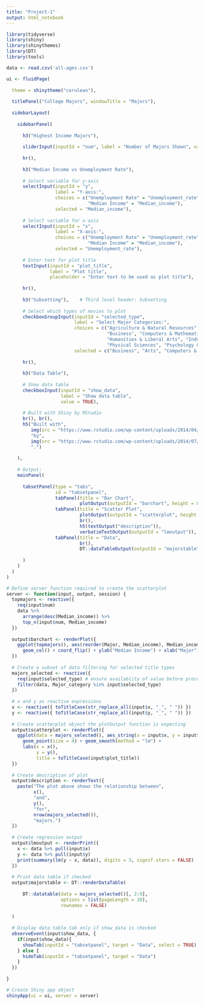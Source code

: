 ```yaml
---
title: "Project-1"
output: html_notebook
---
```


```r
library(tidyverse)
library(shiny)
library(shinythemes)
library(DT)
library(tools)
```

```r
data <- read.csv('all-ages.csv')
```

```r
ui <- fluidPage(
  
  theme = shinytheme("cerulean"),
  
  titlePanel("College Majors", windowTitle = "Majors"),
  
  sidebarLayout(
    
    sidebarPanel(
      
      h3("Highest Income Majors"),
      
      sliderInput(inputId = "num", label = "Number of Majors Shown", value = 20,min = 1, max = 30),
      
      hr(),
      
      h3("Median Income vs Unemployment Rate"),
      
      # Select variable for y-axis 
      selectInput(inputId = "y", 
                  label = "Y-axis:",
                  choices = c("Unemployment Rate" = "Unemployment_rate",
                              "Median Income" = "Median_income"), 
                  selected = "Median_income"),
      
      # Select variable for x-axis 
      selectInput(inputId = "x", 
                  label = "X-axis:",
                  choices = c("Unemployment Rate" = "Unemployment_rate",
                              "Median Income" = "Median_income"), 
                  selected = "Unemployment_rate"),
      
      # Enter text for plot title
      textInput(inputId = "plot_title", 
                label = "Plot title", 
                placeholder = "Enter text to be used as plot title"),
      
      hr(),
      
      h3("Subsetting"),    # Third level header: Subsetting
      
      # Select which types of movies to plot
      checkboxGroupInput(inputId = "selected_type",
                         label = "Select Major Categories:",
                         choices = c("Agriculture & Natural Resources", "Arts", "Biology & Life Science",
                                     "Business", "Computers & Mathematics","Education", "Engineering", "Health", 
                                     "Humanities & Liberal Arts", "Industrial Arts & Consumer Services",
                                     "Physical Sciences", "Psychology & Social Work", "Social Science"),
                         selected = c("Business", "Arts", "Computers & Mathematics", "Engineering")),
      
      hr(),
      
      h3("Data Table"),
      
      # Show data table
      checkboxInput(inputId = "show_data",
                    label = "Show data table",
                    value = TRUE),
      
      # Built with Shiny by RStudio
      br(), br(),
      h5("Built with",
         img(src = "https://www.rstudio.com/wp-content/uploads/2014/04/shiny.png", height = "30px"),
         "by",
         img(src = "https://www.rstudio.com/wp-content/uploads/2014/07/RStudio-Logo-Blue-Gray.png", height = "30px"),
         ".")
      
    ),
    
    # Output:
    mainPanel(
    
      tabsetPanel(type = "tabs",
                  id = "tabsetpanel",
                  tabPanel(title = "Bar Chart",
                           plotOutput(outputId = "barchart", height = 800)),
                  tabPanel(title = "Scatter Plot", 
                           plotOutput(outputId = "scatterplot", height = 500),
                           br(),
                           h5(textOutput("description")),
                           verbatimTextOutput(outputId = "lmoutput")),
                  tabPanel(title = "Data", 
                           br(),
                           DT::dataTableOutput(outputId = "majorstable"))
                           
      )
    )
  )
)

# Define server function required to create the scatterplot
server <- function(input, output, session) {
  topmajors <- reactive({
    req(input$num)
    data %>% 
      arrange(desc(Median_income)) %>% 
      top_n(input$num, Median_income)
  })
  
  output$barchart <- renderPlot({
    ggplot(topmajors(), aes(reorder(Major, Median_income), Median_income, fill = Major_category)) +
      geom_col() + coord_flip() + ylab("Median Income") + xlab("Major")
  })
  
  # Create a subset of data filtering for selected title types
  majors_selected <- reactive({
    req(input$selected_type) # ensure availablity of value before proceeding
    filter(data, Major_category %in% input$selected_type)
  })
  
  # x and y as reactive expressions
  x <- reactive({ toTitleCase(str_replace_all(input$x, "_", " ")) })
  y <- reactive({ toTitleCase(str_replace_all(input$y, "_", " ")) })
  
  # Create scatterplot object the plotOutput function is expecting 
  output$scatterplot <- renderPlot({
    ggplot(data = majors_selected(), aes_string(x = input$x, y = input$y)) +
      geom_point(size = 4) + geom_smooth(method = "lm") +
      labs(x = x(),
           y = y(),
           title = toTitleCase(input$plot_title))
  })
  
  # Create description of plot
  output$description <- renderText({
    paste("The plot above shows the relationship between",
          x(),
          "and",
          y(),
          "for",
          nrow(majors_selected()),
          "majors.")
  })
  
  # Create regression output
  output$lmoutput <- renderPrint({
    x <- data %>% pull(input$x)
    y <- data %>% pull(input$y)
    print(summary(lm(y ~ x, data)), digits = 3, signif.stars = FALSE)
  })
  
  # Print data table if checked
  output$majorstable <- DT::renderDataTable(
    
      DT::datatable(data = majors_selected()[, 2:9], 
                    options = list(pageLength = 10), 
                    rownames = FALSE)
    
  )
  
  # Display data table tab only if show_data is checked
  observeEvent(input$show_data, {
    if(input$show_data){
      showTab(inputId = "tabsetpanel", target = "Data", select = TRUE)
    } else {
      hideTab(inputId = "tabsetpanel", target = "Data")
    }
  })
  
}

# Create Shiny app object
shinyApp(ui = ui, server = server)
```

